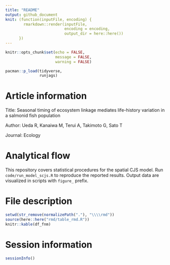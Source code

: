 ```yaml
---
title: "README"
output: github_document
knit: (function(inputFile, encoding) {
        rmarkdown::render(inputFile,
                          encoding = encoding, 
                          output_dir = here::here())
      })
---
```


```r
knitr::opts_chunk$set(echo = FALSE,
                      message = FALSE,
                      warning = FALSE)

pacman::p_load(tidyverse,
               runjags)
```

# Article information

Title: Seasonal timing of ecosystem linkage mediates life-history variation in a salmonid fish population

Author: Ueda R, Kanaiwa M, Terui A, Takimoto G, Sato T

Journal: Ecology

# Analytical flow

This repository covers statistical procedures for the spatial CJS model.
Run `code/run_model_scjs.R` to reproduce the reported results.
Output data are visualized in scripts with `figure_` prefix.

# File description

```r

setwd(str_remove(normalizePath("."), "\\\\rmd"))
source(here::here("rmd/table_rmd.R"))
knitr::kable(df_fnm)

```

# Session information

```r
sessionInfo()
```

